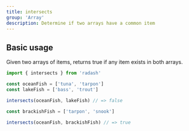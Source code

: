 ```yaml
---
title: intersects
group: 'Array'
description: Determine if two arrays have a common item
---
```





## Basic usage

Given two arrays of items, returns true if any item exists in both arrays.

```ts
import { intersects } from 'radash'

const oceanFish = ['tuna', 'tarpon']
const lakeFish = ['bass', 'trout']

intersects(oceanFish, lakeFish) // => false

const brackishFish = ['tarpon', 'snook']

intersects(oceanFish, brackishFish) // => true
```







